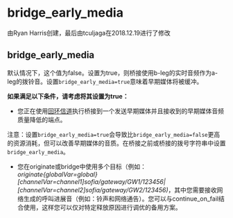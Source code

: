 # bridge_early_media

由Ryan Harris创建，最后由tculjaga在2018.12.19进行了修改

## bridge_early_media

默认情况下，这个值为false。设置为true，则桥接使用b-leg的实时音频作为a-leg的拨铃音。设置`bridge_early_media=true`意味着早期媒体将被缓冲。

**如果满足以下条件，请考虑将其设置为true：**

* 您正在使用[回环信道](../FreeSWITCH-Explained/Bit-Bucket/For-Consideration/mod_bridgecall_13173999.mdx#loopback)执行桥接到一个发送早期媒体并且接收到的早期媒体音频质量降低的端点。

注意：设置`bridge_early_media=true`会导致比`bridge_early_media=false`更高的资源消耗，但可以改善早期媒体的音质。在桥接之前或桥接的拨号字符串中设置`bridge_early_media`。

* 您在originate或bridge中使用多个目标（例如：_originate{globalVar=global}\[channelVar=channel1\]sofia/gateway/GW1/123456|\[channelVar=channel2\]sofia/gateway/GW2/123456)_，其中您需要接收网络生成的呼叫进展音（例如：铃声和网络通告）。您可以与continue\_on\_fail结合使用，这样您可以仅对特定释放原因进行调优的备用方案。